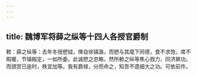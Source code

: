 ```yaml
---
---
---
```

title: 魏博军将薛之纵等十四人各授官爵制
---



敕：薛之纵等：去年冬授愬钺，俾自徐镇潞，而愬与其麾下同德，食不求饱，席不暇暖，节镇殿定，一如所委。此诚愬之忠略，然所赖之纵等焦心戮力，同济厥功。而颁赏已逾时，秩宜加等。我有爵禄，分而命之，知吾不遗细大之功。可依前件。